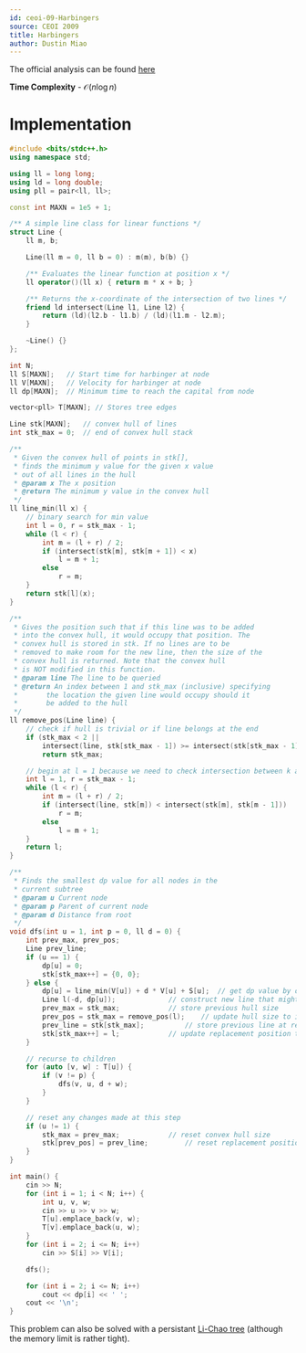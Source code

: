 ```yaml
---
id: ceoi-09-Harbingers
source: CEOI 2009
title: Harbingers
author: Dustin Miao
---
```


The official analysis can be found [here](https://studylib.net/doc/5889373/--ceoi-2009)

**Time Complexity** - $\mathcal{O}(n \log n)$

# Implementation 

<LanguageSection>

<CPPSection>
  
```cpp
#include <bits/stdc++.h>
using namespace std;

using ll = long long;
using ld = long double;
using pll = pair<ll, ll>;

const int MAXN = 1e5 + 1;

/** A simple line class for linear functions */ 
struct Line {
	ll m, b;

	Line(ll m = 0, ll b = 0) : m(m), b(b) {}

	/** Evaluates the linear function at position x */ 
	ll operator()(ll x) { return m * x + b; }

	/** Returns the x-coordinate of the intersection of two lines */ 
	friend ld intersect(Line l1, Line l2) { 
		return (ld)(l2.b - l1.b) / (ld)(l1.m - l2.m); 
	}

	~Line() {}
};

int N;
ll S[MAXN];   // Start time for harbinger at node
ll V[MAXN];   // Velocity for harbinger at node
ll dp[MAXN];  // Minimum time to reach the capital from node

vector<pll> T[MAXN]; // Stores tree edges

Line stk[MAXN];   // convex hull of lines
int stk_max = 0;  // end of convex hull stack

/**
 * Given the convex hull of points in stk[],
 * finds the minimum y value for the given x value
 * out of all lines in the hull
 * @param x The x position
 * @return The minimum y value in the convex hull
 */ 
ll line_min(ll x) {
	// binary search for min value
	int l = 0, r = stk_max - 1;
	while (l < r) {
		int m = (l + r) / 2;
		if (intersect(stk[m], stk[m + 1]) < x)
			l = m + 1;
		else 
			r = m;
	}
	return stk[l](x);
}

/**
 * Gives the position such that if this line was to be added 
 * into the convex hull, it would occupy that position. The 
 * convex hull is stored in stk. If no lines are to be 
 * removed to make room for the new line, then the size of the
 * convex hull is returned. Note that the convex hull 
 * is NOT modified in this function. 
 * @param line The line to be queried
 * @return An index between 1 and stk_max (inclusive) specifying 
 *		 the location the given line would occupy should it 
 *		 be added to the hull
 */ 
ll remove_pos(Line line) {
	// check if hull is trivial or if line belongs at the end
	if (stk_max < 2 || 
		intersect(line, stk[stk_max - 1]) >= intersect(stk[stk_max - 1], stk[stk_max - 2]))
		return stk_max;

	// begin at l = 1 because we need to check intersection between k and k - 1
	int l = 1, r = stk_max - 1;
	while (l < r) {
		int m = (l + r) / 2;
		if (intersect(line, stk[m]) < intersect(stk[m], stk[m - 1])) 
			r = m;
		else 
			l = m + 1;
	}
	return l;
}

/**
 * Finds the smallest dp value for all nodes in the 
 * current subtree
 * @param u Current node
 * @param p Parent of current node
 * @param d Distance from root
 */ 
void dfs(int u = 1, int p = 0, ll d = 0) {
	int prev_max, prev_pos;
	Line prev_line;
	if (u == 1) {
		dp[u] = 0;
		stk[stk_max++] = {0, 0}; 
	} else {
		dp[u] = line_min(V[u]) + d * V[u] + S[u];  // get dp value by querying convex hull
		Line l(-d, dp[u]);			   // construct new line that might be added into hull
		prev_max = stk_max;			   // store previous hull size
		prev_pos = stk_max = remove_pos(l);	   // update hull size to include new line
		prev_line = stk[stk_max];		   // store previous line at replacement position
		stk[stk_max++] = l;			   // update replacement position to new line
	}

	// recurse to children
	for (auto [v, w] : T[u]) {
		if (v != p) {
			dfs(v, u, d + w);
		}
	}

	// reset any changes made at this step
	if (u != 1) {
		stk_max = prev_max;			   // reset convex hull size 
		stk[prev_pos] = prev_line;		   // reset replacement position
	}
}

int main() {
	cin >> N;
	for (int i = 1; i < N; i++) {
		int u, v, w;
		cin >> u >> v >> w;
		T[u].emplace_back(v, w);
		T[v].emplace_back(u, w);
	}
	for (int i = 2; i <= N; i++)
		cin >> S[i] >> V[i];

	dfs();

	for (int i = 2; i <= N; i++)
		cout << dp[i] << ' ';
	cout << '\n';
}
```
</CPPSection>

</LanguageSection>

<Info title="Alternative Solution">

This problem can also be solved with a persistant [Li-Chao tree](https://cp-algorithms.com/geometry/convex_hull_trick.html#toc-tgt-1) (although the memory limit is rather tight). 

</Info>
